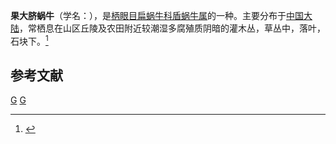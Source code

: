 {{Speciesbox
| genus = Aegista
| species = permellita
| authority = (Heude, 1886)
}}
'''果大脐蜗牛'''（学名：''{{lang|la|Aegista permellita}}''），是[[柄眼目|柄眼目]][[扁蜗牛科|扁蜗牛科]][[盾蜗牛属|盾蜗牛属]]的一种。主要分布于[[中国大陆|中国大陆]]，常栖息在山区丘陵及农田附近较潮湿多腐殖质阴暗的灌木丛，草丛中，落叶，石块下。<ref>{{cite web|url=http://shell.sinica.edu.tw/chinese/shellbase_detail.php?science_no=5489|title=国际贝库：果大脐蜗牛|publisher=台湾贝类资料库|accessdate=2009-08-11}}</ref>

== 参考文献 ==
{{reflist}}
{{taxonbar}}

[[Category:1886年描述的动物|G]]
[[Category:盾蜗牛属|G]]